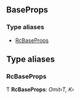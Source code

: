 <!-- This file generate automatically, should not modify that directly -->


<Meta title="API Reference/Typings/BaseProps" />

## BaseProps

### Type aliases

- [RcBaseProps](#rcbaseprops)

## Type aliases

### RcBaseProps

Ƭ **RcBaseProps**: _Omit‹T, K›_
